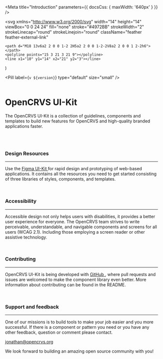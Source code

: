
<Meta
  title="Introduction"
  parameters={{
    docsCss: {
      maxWidth: '640px'
    }
  }}
/>

  <svg
    xmlns="http://www.w3.org/2000/svg"
    width="14"
    height="14"
    viewBox="0 0 24 24"
    fill="none"
    stroke="#4972BB"
    strokeWidth="2"
    strokeLinecap="round"
    strokeLinejoin="round"
    className="feather feather-external-link"
  >
    <path d="M18 13v6a2 2 0 0 1-2 2H5a2 2 0 0 1-2-2V8a2 2 0 0 1 2-2h6"></path>
    <polyline points="15 3 21 3 21 9"></polyline>
    <line x1="10" y1="14" x2="21" y2="3"></line>
  </svg>
)

<Pill label={`v ${version}`} type="default" size="small" />
<br />
<br />

# OpenCRVS UI-Kit

The OpenCRVS UI-Kit is a collection of guidelines, components and templates to build new features for OpenCRVS and high-quality branded applications faster.

<br />
<br />

### Design Resources

---

Use the <a href="https://www.figma.com/file/SsqCzO2eherXXCKyixmli9/OpenCRVS-Design-System-v2-WIP?node-id=0%3A1" target="_blank">Figma UI-Kit <ExternalLinkIcon /></a> for rapid design and prototyping of web-based applications. It contains all the resources you need to get started consisting of three libraries of styles, components, and templates.

<br />

### Accessibility

---

Accessible design not only helps users with disabilities, it provides a better user experience for everyone. The OpenCRVS team strives to write perceivable, understandable, and navigable components and screens for all users (WCAG 2.1). Including those employing a screen reader or other assistive technology.

<br />

### Contributing

---

OpenCRVS UI-Kit is being developed with <a href="https://github.com/opencrvs/opencrvs-core" target="_blank">GitHub <ExternalLinkIcon /></a>, where pull requests and issues are welcomed to make the component library even better. More information about contributing can be found in the README.

<br />

### Support and feedback

---

One of our missions is to build tools to make your job easier and you more successful. If there is a component or pattern you need or you have any other feedback, question or comment please contact.

jonathan@opencrvs.org

We look forward to building an amazing open source community with you!

<br />
